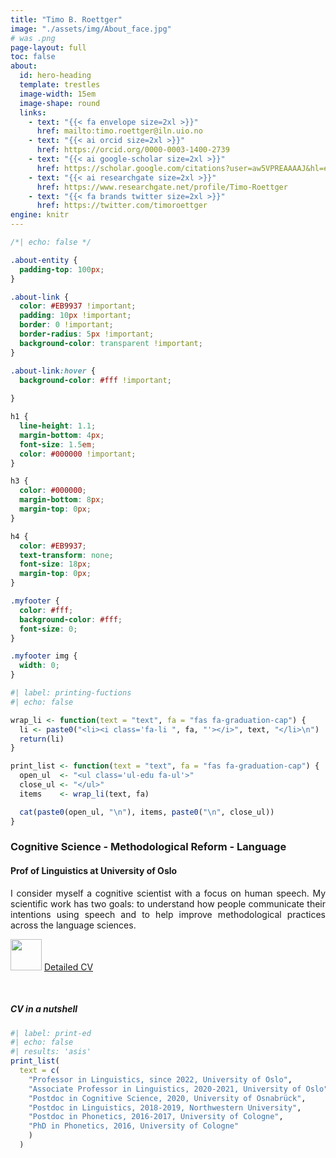```yaml
---
title: "Timo B. Roettger"
image: "./assets/img/About_face.jpg"
# was .png
page-layout: full
toc: false
about:
  id: hero-heading
  template: trestles
  image-width: 15em
  image-shape: round
  links:
    - text: "{{< fa envelope size=2xl >}}"
      href: mailto:timo.roettger@iln.uio.no
    - text: "{{< ai orcid size=2xl >}}"
      href: https://orcid.org/0000-0003-1400-2739
    - text: "{{< ai google-scholar size=2xl >}}"
      href: https://scholar.google.com/citations?user=aw5VPREAAAAJ&hl=en&inst=4058163445224007304
    - text: "{{< ai researchgate size=2xl >}}"
      href: https://www.researchgate.net/profile/Timo-Roettger
    - text: "{{< fa brands twitter size=2xl >}}"
      href: https://twitter.com/timoroettger
engine: knitr
---
```


```css
/*| echo: false */

.about-entity {
  padding-top: 100px;
}

.about-link {
  color: #EB9937 !important;
  padding: 10px !important;
  border: 0 !important;
  border-radius: 5px !important;
  background-color: transparent !important;
}

.about-link:hover {
  background-color: #fff !important;
  
}

h1 {
  line-height: 1.1;
  margin-bottom: 4px;
  font-size: 1.5em;
  color: #000000 !important;
}

h3 {
  color: #000000;
  margin-bottom: 8px;
  margin-top: 0px;
}

h4 {
  color: #EB9937;
  text-transform: none;
  font-size: 18px;
  margin-top: 0px;
}

.myfooter {
  color: #fff;
  background-color: #fff;
  font-size: 0;
}

.myfooter img {
  width: 0;
}

```

```r
#| label: printing-fuctions
#| echo: false

wrap_li <- function(text = "text", fa = "fas fa-graduation-cap") {
  li <- paste0("<li><i class='fa-li ", fa, "'></i>", text, "</li>\n")
  return(li)
}

print_list <- function(text = "text", fa = "fas fa-graduation-cap") {
  open_ul  <- "<ul class='ul-edu fa-ul'>"
  close_ul <- "</ul>"
  items    <- wrap_li(text, fa)

  cat(paste0(open_ul, "\n"), items, paste0("\n", close_ul))
}

```

### Cognitive Science - Methodological Reform - Language  

#### Prof of Linguistics at University of Oslo

<p align="justify">
I consider myself a cognitive scientist with a focus on human speech. My scientific work has two goals: to understand how people communicate their intentions using speech and to help improve methodological practices across the language sciences.
</p>

<p align="left">
<img src="/docs/assets/img/page_icon.png" width="50"> 
<a href="https://github.com/timo-b-roettger/timo-b-roettger.github.io/blob/main/docs/assets/pdf/New_CV_Timo_Roettger.pdf">Detailed CV</a>



<br>


<!-- :::: {style="display: grid; grid-template-columns: 1fr 1fr; grid-column-gap: 10px;"} -->

<!-- ::: {} -->

<!-- ##### Expertise -->

<!-- ```{r} -->
<!-- #| label: interests -->
<!-- #| echo: false -->
<!-- #| results: 'asis' -->

<!-- ul <- "- " -->
<!-- elements <- c( -->
<!--  "Phonetics/Phonology", -->
<!--  "Speech production & perception", -->
<!--  "Real-time processing", -->
<!--  "Speech adaptation", -->
<!--  "Metascience", -->
<!--  "Statistics", -->
<!--  "Data visualization", -->
<!--  "Presentation design" -->
<!-- ) -->
<!-- glue::glue("{ul}{elements}") -->
<!-- ``` -->

<!-- ::: -->

::: {}

##### CV in a nutshell

```r
#| label: print-ed
#| echo: false
#| results: 'asis'
print_list(
  text = c( 
    "Professor in Linguistics, since 2022, University of Oslo",
    "Associate Professor in Linguistics, 2020-2021, University of Oslo",
    "Postdoc in Cognitive Science, 2020, University of Osnabrück",
    "Postdoc in Linguistics, 2018-2019, Northwestern University",
    "Postdoc in Phonetics, 2016-2017, University of Cologne", 
    "PhD in Phonetics, 2016, University of Cologne" 
    )
  )

  
```


:::


